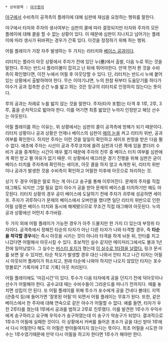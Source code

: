  * 상위항목 : [[야구용어]]

[[야구]]에서 수비측이 공격측의 플레이에 대해 심판에 재심을 요청하는 행위를 말한다.

야구에서 타자와 주자의 생사여부는 심판의 콜에 따라 결정되지만 타자와 주자의 모든 플레이에 대해 콜을 할 수 없는 상황이 있다. 이 때문에 심판이 지나치고 넘어가는 플레이에 따라 생사가 뒤바뀌는 경우가 간혹 있다. 이것을 정정하기 위해 하는 행위.

어필 플레이가 가장 자주 발생하는 두 가지는 리터치와 [[누의 공과|베이스 공과]]이다.

리터치는 플라이 아웃 상황에서 주자가 전에 있던 누(壘)에서 출발, 다음 누로 뛰는 것을 말한다. 주자는 반드시 플라이볼이 잡히고 난 뒤에 뛰어야한다. 만약 먼저 뛴 것을 수비측이 확인했다면, 이전 누에서 어필 후 아웃당할 수 있다. 단, 리터치는 반드시 누에 붙어 있는 상황에서 출발하여야 한다. 무슨 이야기냐면, 누의 한참 뒤부터 도움닫기를 하다가 야수가 공과 접촉한 순간 누를 밟고 뛰는 것은 정규의 리터치로 인정하지 않는다는 뜻이다.

루의 공과는 차례로 누를 밟지 않는 것을 말한다. 주자(타자 포함)는 타격 후 1루, 2루, 3루, 홈을 순차적으로 밟아야 한다. 이를 어기면 최종 밟았던 누까지 인정받고 해당 선수는 아웃된다.

어필 플레이를 하는 이유는, 위 상황에서는 심판의 콜이 공격측에 방해가 되기 때문이다. 리터치 상황이나 공과 상황은 언제나 베이스의 심판이 [[매의 눈]]을 켜고 리터치 위반, 공과 여부를 확인한다. 하지만 주자는 이런 것을 일일이 확인하고 세이프 판정을 받은 다음 뛸 수 없다. 애초에 주자는 시선이 공과 주루코치에 쏠려 심판과 다른 쪽에 있을 뿐더러 수비가 공을 중계하는 시간이 매우 짧기 때문에 주자의 진루 중 베이스 터치 여부를 심판에게 확인 받고 뛸 여유가 없기 때문. 이 상황에서 매끄러운 경기 진행을 위해 심판은 굳이 베이스 터치를 주자측에 확인하는 세이프, 아웃 콜을 하지 않고 속개한 뒤, 리터치 위반이나 공과가 발생한 것을 수비측이 확인하고 어필한 이후에 아웃으로 처리하는 것.

상기 두 경우 어필은 말로 하는 게 아니고 송구를 통해 이루어진다. 문제의 주자를 직접 태그해도 되지만 그럴 필요 없이 야수가 공을 받아 문제의 베이스를 터치하기만 해도 아웃된다. 리터치 상황의 경우 공이 베이스에 도달하기 전에 주자가 귀루에 성공하면 세이프. 주자가 귀루하다가 문제의 베이스에서 오버런을 했다면 일단 리터치 위반으로 인한 어필 상황은 베이스 터치와 동시에 해제됐으므로 무조건 직접 태그해야 아웃된다. 누의 공과 상황에선 어떤지 추가바람.

두 가지 외에 어필 플레이가 가능한 경우가 아주 드물지만 한 가지 더 있는데 부정위 타자이다. 공격측에서 정해진 타순의 타자가 아닌 다른 타자가 나와 타격할 경우, 즉 '''타순을 착각할 경우'''에는 즉시 아웃을 시키는 것이 아니라 타격을 하게 놔둔 뒤, 안타를 치고 나갔다면 어필해서 아웃시킬 수 있다. 초보적인 실수 같지만 메이저리그에서도 불과 1년 전에 일어났었다. 그 실수는 [[버스터 포지]]가 했는데 [http://www.newsis.com/ar_detail/view.html?ar_id=NISX20130707_0012209673&cID=10502&pID=10500 이 실수로 1타점을 날렸다.] 링크 문서를 보면 알 수 있지만, 타순 착오가 발생할 경우 대신 나와서 안타 치고 나간 타자는 어필 시 아웃되어 플레이가 취소되고, 원래 타순에 나와야 하지만 나오지 않았던 타자는 포수 땅볼로[* 기록지에 2T로 기록] 아웃 처리된다. 

어필 플레이에도 '마감시간'이 있다. 투수가 다음 타자에게 공을 던지기 전에 덕아웃이나 선수가 어필해야 한다. 공수교대 때는 수비수들이 그라운드를 떠나기 전까지다. 때를 놓치면 성립이 안 된다. 또 어필 플레이를 위해 투수가 포수에게 공을 건네다 볼데드 지역(관중석 등)에 들어가면 '잘못된 어필'이 되면서 어필 플레이는 무효가 된다. 또한, 같은 베이스에서 한 주자에 대해 연속으로 같은 야수가 어필할 수 없다. 예를 들면, 타자가 우전 2루타를 쳤는데 1루에서 공과를 범하고 2루로 진루했다. 이를 발견한 1루수가 우익수에게 송구하라고 요구해 우익수가 송구하였는데 이 송구가 악송구가 되었다. 결과적으로 1루수가 어필에 실패한 것이다. 이 상황에서 커버를 들어온 포수가 공을 대신 받아 1루에서 다시 어필한다 해도 이 어필은 받아들여지지 않는다는 뜻이다. 최초 어필을 시도한 야수는 1루수였기때문에 만약 다시 어필을 하고자 한다면 1루수가 해야만 한다.
